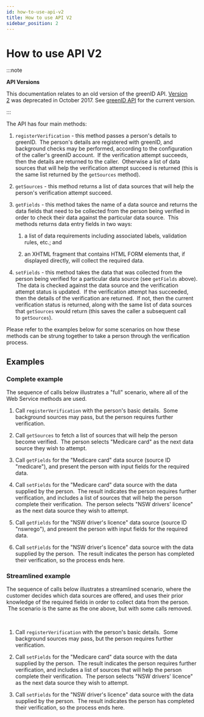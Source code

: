 ```yaml
---
id: how-to-use-api-v2
title: How to use API V2
sidebar_position: 2
---
```


# How to use API V2

:::note

**API Versions**

This documentation relates to an old version of the greenID API. [Version 2](https://vixverify.atlassian.net/wiki/display/GREEN/Version+2+greenID+API) was deprecated in October 2017. See [greenID API](https://vixverify.atlassian.net/wiki/spaces/GREEN/pages/8880212/greenID+API) for the current version.

:::

The API has four main methods:

1. `registerVerification` - this method passes a person's details to greenID.  The person's details are registered with greenID, and background checks may be performed, according to the configuration of the caller's greenID account.  If the verification attempt succeeds, then the details are returned to the caller.  Otherwise a list of data sources that will help the verification attempt succeed is returned (this is the same list returned by the `getSources` method).

2. `getSources` - this method returns a list of data sources that will help the person's verification attempt succeed.

3. `getFields` - this method takes the name of a data source and returns the data fields that need to be collected from the person being verified in order to check their data against the particular data source.  This methods returns data entry fields in two ways:

   1. a list of data requirements including associated labels, validation rules, etc.; and

   2. an XHTML fragment that contains HTML FORM elements that, if displayed directly, will collect the required data.

4. `setFields` - this method takes the data that was collected from the person being verified for a particular data source (see `getFields` above).  The data is checked against the data source and the verification attempt status is updated.  If the verification attempt has succeeded, then the details of the verification are returned.  If not, then the current verification status is returned, along with the same list of data sources that `getSources` would return (this saves the caller a subsequent call to `getSources`).

Please refer to the examples below for some scenarios on how these methods can be strung together to take a person through the verification process.

## Examples

### Complete example

The sequence of calls below illustrates a "full" scenario, where all of the Web Service methods are used.

1. Call `registerVerification` with the person's basic details.  Some background sources may pass, but the person requires further verification.

2. Call `getSources` to fetch a list of sources that will help the person become verified.  The person selects "Medicare card" as the next data source they wish to attempt.

3. Call `getFields` for the "Medicare card" data source (source ID "medicare"), and present the person with input fields for the required data.

4. Call `setFields` for the "Medicare card" data source with the data supplied by the person.  The result indicates the person requires further verification, and includes a list of sources that will help the person complete their verification.  The person selects "NSW drivers' licence" as the next data source they wish to attempt.

5. Call `getFields` for the "NSW driver's licence" data source (source ID "nswrego"), and present the person with input fields for the required data.

6. Call `setFields` for the "NSW driver's licence" data source with the data supplied by the person.  The result indicates the person has completed their verification, so the process ends here.

### Streamlined example

The sequence of calls below illustrates a streamlined scenario, where the customer decides which data sources are offered, and uses their prior knowledge of the required fields in order to collect data from the person.  The scenario is the same as the one above, but with some calls removed.

 

1. Call `registerVerification` with the person's basic details.  Some background sources may pass, but the person requires further verification.

2. Call `setFields` for the "Medicare card" data source with the data supplied by the person.  The result indicates the person requires further verification, and includes a list of sources that will help the person complete their verification.  The person selects "NSW drivers' licence" as the next data source they wish to attempt.

3. Call `setFields` for the "NSW driver's licence" data source with the data supplied by the person.  The result indicates the person has completed their verification, so the process ends here.
